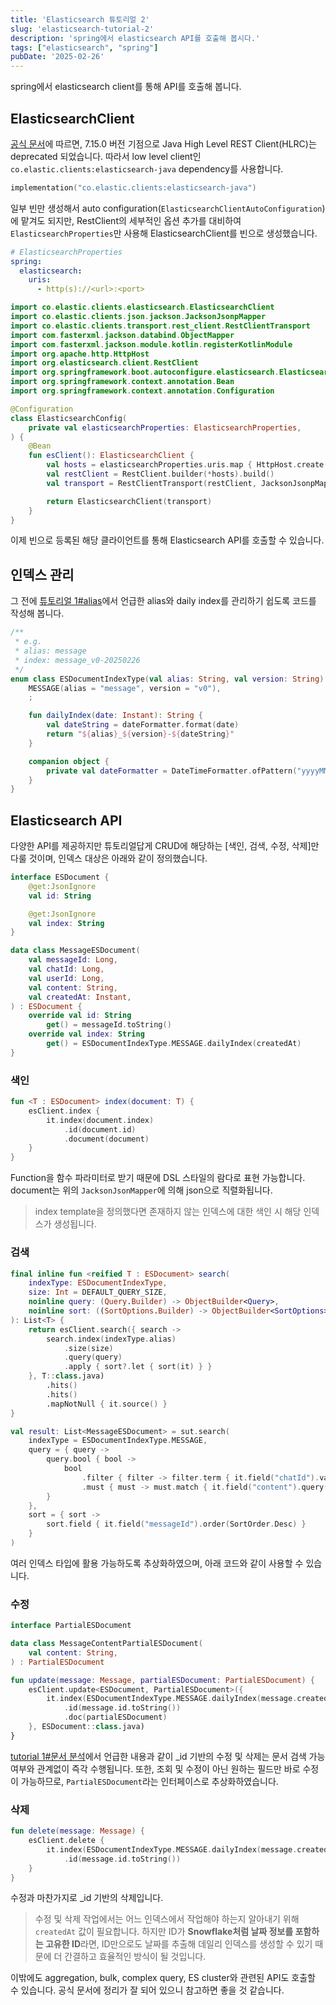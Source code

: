 ```yaml
---
title: 'Elasticsearch 튜토리얼 2'
slug: 'elasticsearch-tutorial-2'
description: 'spring에서 elasticsearch API를 호출해 봅시다.'
tags: ["elasticsearch", "spring"]
pubDate: '2025-02-26'
---
```

spring에서 elasticsearch client를 통해 API를 호출해 봅니다.

## ElasticsearchClient
[공식 문서](https://www.elastic.co/guide/en/elasticsearch/client/java-api-client/current/index.html)에 따르면, 7.15.0 버전 기점으로
Java High Level REST Client(HLRC)는 deprecated 되었습니다. 따라서 low level client인 `co.elastic.clients:elasticsearch-java` dependency를 사용합니다.
```kotlin
implementation("co.elastic.clients:elasticsearch-java")
```

일부 빈만 생성해서 auto configuration(`ElasticsearchClientAutoConfiguration`)에 맡겨도 되지만, RestClient의 세부적인 옵션 추가를 대비하여 `ElasticsearchProperties`만 사용해 ElasticsearchClient를 빈으로 생성했습니다.
```yaml
# ElasticsearchProperties
spring:
  elasticsearch:
    uris:
      - http(s)://<url>:<port>
```
```kotlin
import co.elastic.clients.elasticsearch.ElasticsearchClient
import co.elastic.clients.json.jackson.JacksonJsonpMapper
import co.elastic.clients.transport.rest_client.RestClientTransport
import com.fasterxml.jackson.databind.ObjectMapper
import com.fasterxml.jackson.module.kotlin.registerKotlinModule
import org.apache.http.HttpHost
import org.elasticsearch.client.RestClient
import org.springframework.boot.autoconfigure.elasticsearch.ElasticsearchProperties
import org.springframework.context.annotation.Bean
import org.springframework.context.annotation.Configuration

@Configuration
class ElasticsearchConfig(
    private val elasticsearchProperties: ElasticsearchProperties,
) {
    @Bean
    fun esClient(): ElasticsearchClient {
        val hosts = elasticsearchProperties.uris.map { HttpHost.create(it) }.toTypedArray()
        val restClient = RestClient.builder(*hosts).build()
        val transport = RestClientTransport(restClient, JacksonJsonpMapper(ObjectMapper().registerKotlinModule()))

        return ElasticsearchClient(transport)
    }
}
```
이제 빈으로 등록된 해당 클라이언트를 통해 Elasticsearch API를 호출할 수 있습니다.

## 인덱스 관리
그 전에 [튜토리얼 1#alias](../elasticsearch-tutorial-1/#alias)에서 언급한 alias와 daily index를 관리하기 쉽도록 코드를 작성해 봅니다.
```kotlin
/**
 * e.g.
 * alias: message
 * index: message_v0-20250226
 */
enum class ESDocumentIndexType(val alias: String, val version: String) {
    MESSAGE(alias = "message", version = "v0"),
    ;

    fun dailyIndex(date: Instant): String {
        val dateString = dateFormatter.format(date)
        return "${alias}_${version}-${dateString}"
    }

    companion object {
        private val dateFormatter = DateTimeFormatter.ofPattern("yyyyMMdd").withZone(ZoneId.of("UTC"))
    }
}
```

## Elasticsearch API
다양한 API를 제공하지만 튜토리얼답게 CRUD에 해당하는 [색인, 검색, 수정, 삭제]만 다룰 것이며, 인덱스 대상은 아래와 같이 정의했습니다.
```kotlin
interface ESDocument {
    @get:JsonIgnore
    val id: String

    @get:JsonIgnore
    val index: String
}

data class MessageESDocument(
    val messageId: Long,
    val chatId: Long,
    val userId: Long,
    val content: String,
    val createdAt: Instant,
) : ESDocument {
    override val id: String
        get() = messageId.toString()
    override val index: String
        get() = ESDocumentIndexType.MESSAGE.dailyIndex(createdAt)
}
```

### 색인
```kotlin
fun <T : ESDocument> index(document: T) {
    esClient.index {
        it.index(document.index)
            .id(document.id)
            .document(document)
    }
}
```
Function을 함수 파라미터로 받기 때문에 DSL 스타일의 람다로 표현 가능합니다. document는 위의 `JacksonJsonMapper`에 의해 json으로 직렬화됩니다.
> index template을 정의했다면 존재하지 않는 인덱스에 대한 색인 시 해당 인덱스가 생성됩니다.

### 검색
```kotlin
final inline fun <reified T : ESDocument> search(
    indexType: ESDocumentIndexType,
    size: Int = DEFAULT_QUERY_SIZE,
    noinline query: (Query.Builder) -> ObjectBuilder<Query>,
    noinline sort: ((SortOptions.Builder) -> ObjectBuilder<SortOptions>)? = null,
): List<T> {
    return esClient.search({ search ->
        search.index(indexType.alias)
            .size(size)
            .query(query)
            .apply { sort?.let { sort(it) } }
    }, T::class.java)
        .hits()
        .hits()
        .mapNotNull { it.source() }
}

val result: List<MessageESDocument> = sut.search(
    indexType = ESDocumentIndexType.MESSAGE,
    query = { query ->
        query.bool { bool ->
            bool
                .filter { filter -> filter.term { it.field("chatId").value(100L) } }
                .must { must -> must.match { it.field("content").query("검색 분석").operator(Operator.And) } }
        }
    },
    sort = { sort ->
        sort.field { it.field("messageId").order(SortOrder.Desc) }
    }
)
```
여러 인덱스 타입에 활용 가능하도록 추상화하였으며, 아래 코드와 같이 사용할 수 있습니다.

### 수정
```kotlin
interface PartialESDocument

data class MessageContentPartialESDocument(
    val content: String,
) : PartialESDocument

fun update(message: Message, partialESDocument: PartialESDocument) {
    esClient.update<ESDocument, PartialESDocument>({
        it.index(ESDocumentIndexType.MESSAGE.dailyIndex(message.createdAt))
            .id(message.id.toString())
            .doc(partialESDocument)
    }, ESDocument::class.java)
}
```
[tutorial 1#문서 분석](../elasticsearch-tutorial-1/#문서-분석)에서 언급한 내용과 같이 _id 기반의 수정 및 삭제는 문서 검색 가능 여부와 관계없이 즉각
수행됩니다. 또한, 조회 및 수정이 아닌 원하는 필드만 바로 수정이 가능하므로, `PartialESDocument`라는 인터페이스로 추상화하였습니다.

### 삭제
```kotlin
fun delete(message: Message) {
    esClient.delete {
        it.index(ESDocumentIndexType.MESSAGE.dailyIndex(message.createdAt))
            .id(message.id.toString())
    }
}
```
수정과 마찬가지로 _id 기반의 삭제입니다.

> 수정 및 삭제 작업에서는 어느 인덱스에서 작업해야 하는지 알아내기 위해 `createdAt` 값이 필요합니다.
하지만 ID가 **Snowflake처럼 날짜 정보를 포함하는 고유한 ID**라면, ID만으로도 날짜를 추출해 데일리 인덱스를 생성할 수 있기 때문에
더 간결하고 효율적인 방식이 될 것입니다.


이밖에도 aggregation, bulk, complex query, ES cluster와 관련된 API도 호출할 수 있습니다.
공식 문서에 정리가 잘 되어 있으니 참고하면 좋을 것 같습니다.